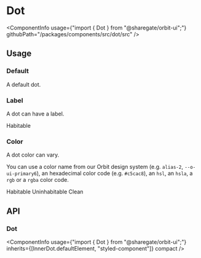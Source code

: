 
<Meta
    title="Components/Dot"
    id="dot"
/>

# Dot

<ComponentInfo
    usage={"import { Dot } from \"@sharegate/orbit-ui\";"}
    githubPath="/packages/components/src/dot/src"
/>

## Usage

### Default

A default dot.

<Preview>
    <Story name="default">
        <Dot color="alias-accent" />
    </Story>
</Preview>

### Label

A dot can have a label.

<Preview>
    <Story name="label">
        <Dot color="alias-hard-break">Habitable</Dot>
    </Story>
</Preview>

### Color

A dot color can vary.

You can use a color name from our Orbit design system (e.g. `alias-2`, `--o-ui-primary6`), an hexadecimal color code (e.g. `#c5cac8`), an `hsl`, an `hsla`, a `rgb` or a `rgba` color code.

<Preview>
    <Story name="color">
        <Inline>
            <Dot color="alias-hard-break">Habitable</Dot>
            <Dot color="hsl(25, 69%, 41%)">Uninhabitable</Dot>
            <Dot color="--o-ui-primary-6">Clean</Dot>
        </Inline>
    </Story>
</Preview>

## API

### Dot

<ComponentInfo
    usage={"import { Dot } from \"@sharegate/orbit-ui\";"}
    inherits={[InnerDot.defaultElement, "styled-component"]}
    compact
/>

<ArgsTable of={InnerDot} sort="alpha" />
